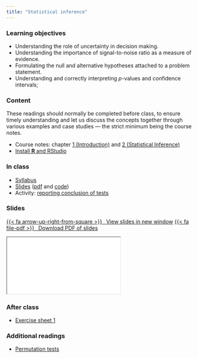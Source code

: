 ```yaml
---
title: "Statistical inference"
---
```


### Learning objectives

- Understanding the role of uncertainty in decision making.
- Understanding the importance of signal-to-noise ratio as a measure of evidence.
- Formulating the null and alternative hypotheses attached to a problem statement.
- Understanding and correctly interpreting $p$-values and confidence intervals;

### Content

 
:::{.callout-warning}
These readings should normally be completed before class, to ensure timely understanding and let us discuss the concepts together through various examples and case studies --- the strict minimum being the course notes.
:::

- Course notes: chapter [1 (Introduction)](https://lbelzile.github.io/math60604a/introduction.html) and [2 (Statistical Inference)](https://lbelzile.github.io/math60604a/inference.html)
- [Install **R** and RStudio](installation.qmd)


### In class

- [Syllabus](../slides/MATH60604A-syllabus.pdf)
- [Slides](../slides/MATH60604A-slides1.html) ([pdf](../slides/MATH60604A-slides1.pdf) and [code](MATH60604A-slides1.R))
- Activity: [reporting conclusion of tests](MATH60604A-week1-workshop.R)

### Slides


<p class="text-center"><a class="btn btn-success btn-lg" target="_blank" href="../slides/MATH60604A-slides1.html">{{< fa arrow-up-right-from-square >}} &ensp;View slides in new window</a> <a class="btn btn-success btn-lg" target="_blank" href="../slides/MATH60604A-slides1.pdf" role="button">{{< fa file-pdf >}} &ensp;Download PDF of slides</a></p>

<div class="ratio ratio-16x9">
<iframe class="slide-deck" src="../slides/MATH60604A-slides1.html"></iframe>
</div>


### After class

- [Exercise sheet 1](../exercises/01-exercise.qmd)

### Additional readings

- [Permutation tests](https://www.jwilber.me/permutationtest/)

